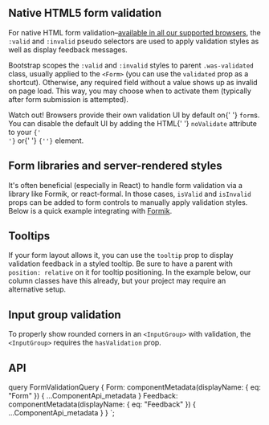 


<PageHeader
  title="Validation"
  subTitle="Provide valuable, actionable feedback to your users with HTML5 form
  validation, via browser default behaviors or custom styles and JavaScript."
/>

## Native HTML5 form validation

For native HTML form validation–[available in all our supported browsers](https://caniuse.com/#feat=form-validation),
the `:valid` and `:invalid` pseudo selectors are used to apply validation
styles as well as display feedback messages.

Bootstrap scopes the `:valid` and `:invalid` styles to parent `.was-validated`
class, usually applied to the `<Form>` (you can use the `validated` prop
as a shortcut). Otherwise, any required field without a value shows up
as invalid on page load. This way, you may choose when to activate them
(typically after form submission is attempted).

<Callout>
  Watch out! Browsers provide their own validation UI by default on{' '}
  <code>form</code>s. You can disable the default UI by adding the HTML{' '}
  <code>noValidate</code> attribute to your <code>{'<Form>'}</code> or{' '}
  <code>{'<form>'}</code> element.
</Callout>

<ReactPlayground codeText={ValidationNative} />

## Form libraries and server-rendered styles

It's often beneficial (especially in React) to handle form validation
via a library like Formik, or react-formal. In those cases, `isValid`
and `isInvalid` props can be added to form controls to manually apply
validation styles. Below is a quick example integrating with
[Formik](https://github.com/jaredpalmer/formik).

<ReactPlayground codeText={ValidationFormik} />

## Tooltips

If your form layout allows it, you can use the `tooltip` prop to display
validation feedback in a styled tooltip. Be sure to have a parent with
`position: relative` on it for tooltip positioning. In the example below,
our column classes have this already, but your project may require an
alternative setup.

<ReactPlayground codeText={ValidationTooltips} />

## Input group validation

To properly show rounded corners in an `<InputGroup>` with validation,
the `<InputGroup>` requires the `hasValidation` prop.

<ReactPlayground codeText={ValidationInputGroup} />

## API

<ComponentApi
  metadata={props.data.Feedback}
  exportedBy={props.data.FormControl}
/>

  query FormValidationQuery {
    Form: componentMetadata(displayName: { eq: "Form" }) {
      ...ComponentApi_metadata
    }
    Feedback: componentMetadata(displayName: { eq: "Feedback" }) {
      ...ComponentApi_metadata
    }
  }
`;
